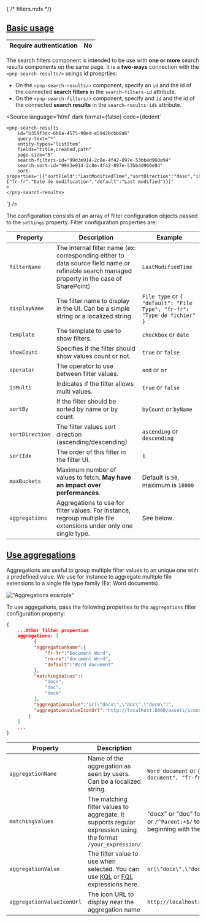 { /* filters.mdx */}

<Meta of={SearchFiltersStories} name="Usage"/>

## [Basic usage](/?path=/story/components-search-search-filters--basic-filters-story)

|  Require authentication | **No** |
| ----------------------- | ------ |

The search filters component is intended to be use with **one or more** search results components on the same page.
It is a **two-ways** connection with the `<pnp-search-results/>` usings id proeprties:
- On the `<pnp-search-results/>` component, specify an `id` and the id of the connected **search filters** in the `search-filters-id` attribute.
- On the `<pnp-search-filters/>` component, specify and `id` and the id of the connected **search results** in the `search-results-ids` attribute.

<Source
  language='html'
  dark
  format={false}
  code={dedent`
    <pnp-search-filters
        id="99d3e914-2c8e-4f42-897e-53bb4d960e94" 
        operator="and" 
        search-results-ids="b359f3dc-6b6a-4575-90ed-e5942bcbb8a6"
        settings='[{"filterName":"FileType","template":"checkbox","displayName":"FileType","showCount":true,"operator":"or","isMulti":false,"sortBy":"byName","sortDirection":"descending","maxBuckets":50,"rangeDefinition":null,"sortIdx":1},{"filterName":"ModifiedBy","template":"checkbox","displayName":"LastModifiedTime","showCount":true,"operator":"or","isMulti":false,"sortBy":"byCount","sortDirection":"descending","maxBuckets":50,"rangeDefinition":null,"sortIdx":2}]'>
    </pnp-search-filters>
    
    <pnp-search-results 
        id="b359f3dc-6b6a-4575-90ed-e5942bcbb8a6"   
        query-text="*"
        entity-types="listItem"
        fields="title,created,path"
        page-size="5"
        search-filters-id="99d3e914-2c8e-4f42-897e-53bb4d960e94"
        search-sort-id="99d3e914-2c8e-4f42-897e-53bb4d960e94"
        sort-properties='[{"sortField":"LastModifiedTime","sortDirection":"desc","isDefaultSort":false,"isUserSort":true,"sortFieldDisplayName":{"fr-fr":"Date de modification","default":"Last modified"}}]'
    >
    </pnp-search-results>
  `}
/>

The configuration consists of an array of filter configuration objects passed to the `settings` property. Filter configuration properties are:

| Property | Description | Example  |
| -------- | ----------- | -------- | 
| `filterName` | The internal filter name (ex: corresponding either to data source field name or refinable search managed property in the case of SharePoint) | `LastModifiedTime`
| `displayName` | The filter name to display in the UI. Can be a simple string or a localized string | `File type` or `{ "default": "File Type", "fr-fr": "Type de fichier" }`
| `template` | The template to use to show filters. | `checkbox` or `date` 
| `showCount` |  Specifies if the filter should show values count or not. | `true` or `false`
| `operator` | The operator to use between filter values. | `and` or `or`
| `isMulti` | Indicates if the filter allows multi values. | `true` or `false`
| `sortBy` | If the filter should be sorted by name or by count. | `byCount` or `byName`
| `sortDirection` | The filter values sort direction (ascending/descending) | `ascending` or `descending`
| `sortIdx` | The order of this filter in the filter UI. | `1`
| `maxBuckets` | Maximum number of values to fetch.  **May have an impact over performances**. | Default is `50`, maximum is `10000`
| `aggregations` | Aggregations to use for filter values. For instance, regroup multiple file extensions under only one single type. |  See below.


## [Use aggregations](?path=/docs/components-search-search-filters--aggregations-story)

Aggregations are useful to group multiple filter values to an unique one with a predefined value. We use for instance to aggregate multiple file extensions to a single file type family (Ex: Word documents).

!["Aggregations example"](./aggregations.png)

To use aggegations, pass the following properties to the `aggregations` filter configuration property:

```json
{
    ...Other filter properties
    aggregations: [
          {
          "aggregationName":{
              "fr-fr":"Document Word",
              "ro-ro":"document Word",
              "default":"Word document"
          },
          "matchingValues":[
              "docx",
              "doc",
              "docm"
          ],
          "aggregationValue":"or(\"docx\",\"doc\",\"docm\")",
          "aggregationValueIconUrl":"http://localhost:8000/assets/icons/word.svg"
        }
    ]
    ...
}
```

| Property | Description | Example  |
| -------- | ----------- | -------- | 
| `aggregationName` | Name of the aggregation as seen by users. Can be a localized string. | `Word document` or `{ "default": "Word document", "fr-fr": "Document Word" }`
| `matchingValues` | The matching filter values to aggregate. It supports regular expression using the format `/your_expression/` | "docx" or "doc" for a file extension as strings or `/^Parent:+$/` to match filter values beginning with the string `Parent:`.
| `aggregationValue` | The filter value to use when selected. You can use [KQL](https://learn.microsoft.com/en-us/sharepoint/dev/general-development/keyword-query-language-kql-syntax-reference) or [FQL](https://learn.microsoft.com/en-us/sharepoint/dev/general-development/fast-query-language-fql-syntax-reference) expressions here. | `or(\"docx\",\"doc\",\"docm\")`
| `aggregationValueIconUrl` | The icon URL to display near the aggregation name | `http://localhost:8000/assets/icons/word.svg`